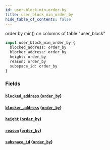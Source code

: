 ```yaml
---
id: user-block-min-order-by
title: user_block_min_order_by
hide_table_of_contents: false
---
```


order by min() on columns of table "user_block"

```graphql
input user_block_min_order_by {
  blocked_address: order_by
  blocker_address: order_by
  height: order_by
  reason: order_by
  subspace_id: order_by
}
```

### Fields

#### [`blocked_address`](#) ([`order_by`](../enums/order-by))

#### [`blocker_address`](#) ([`order_by`](../enums/order-by))

#### [`height`](#) ([`order_by`](../enums/order-by))

#### [`reason`](#) ([`order_by`](../enums/order-by))

#### [`subspace_id`](#) ([`order_by`](../enums/order-by))
